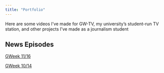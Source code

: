 ```yaml
---
title: "Portfolio"
---
```


Here are some videos I've made for GW-TV, my university's student-run TV station, and other projects I've made as a journalism student

## News Episodes
[GWeek 11/16](https://www.youtube.com/watch?time_continue=1&v=QKa5drhbiGg&feature=emb_logo)

[GWeek 10/14](https://www.youtube.com/watch?time_continue=1&v=QKa5drhbiGg&feature=emb_logo)
